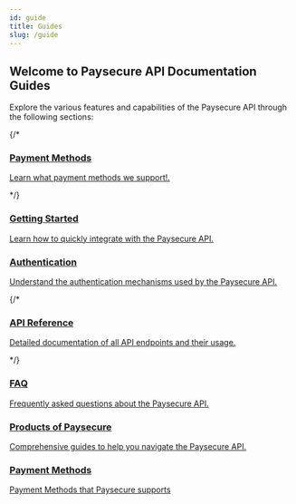 ```yaml
---
id: guide
title: Guides
slug: /guide
---
```


## Welcome to Paysecure API Documentation Guides

Explore the various features and capabilities of the Paysecure API through the following sections:

<div style={{ display: 'flex', flexWrap: 'wrap', gap: '20px' }}>
  {/* <a href="/pages/apm-integrations" style={{ textDecoration: 'none', flex: '1 1 30%', minWidth: '250px', border: '1px solid #ddd', borderRadius: '8px', overflow: 'hidden', boxShadow: '0 2px 4px rgba(0,0,0,0.1)' }}>
    <div style={{ padding: '16px' }}>
    <h3 style={{ margin: '16px 0 0' }}>Payment Methods</h3>
    <p>Learn what payment methods we support!.</p>
    </div>
  </a> */}
  <a href="/docs/intro" style={{ textDecoration: 'none', flex: '1 1 30%', minWidth: '250px', border: '1px solid #ddd', borderRadius: '8px', overflow: 'hidden', boxShadow: '0 2px 4px rgba(0,0,0,0.1)' }}>
    <div style={{ padding: '16px' }}>
      <h3 style={{ margin: '0 0 16px' }}>Getting Started</h3>
      <p>Learn how to quickly integrate with the Paysecure API.</p>
    </div>
  </a>
  <a href="/docs/authentication" style={{ textDecoration: 'none', flex: '1 1 30%', minWidth: '250px', border: '1px solid #ddd', borderRadius: '8px', overflow: 'hidden', boxShadow: '0 2px 4px rgba(0,0,0,0.1)' }}>
    <div style={{ padding: '16px' }}>
      <h3 style={{ margin: '0 0 16px' }}>Authentication</h3>
      <p>Understand the authentication mechanisms used by the Paysecure API.</p>
    </div>
  </a>
  {/* <a href="/path/to/api-reference" style={{ textDecoration: 'none', flex: '1 1 30%', minWidth: '250px', border: '1px solid #ddd', borderRadius: '8px', overflow: 'hidden', boxShadow: '0 2px 4px rgba(0,0,0,0.1)' }}>
    <div style={{ padding: '16px' }}>
      <h3 style={{ margin: '0 0 16px' }}>API Reference</h3>
      <p>Detailed documentation of all API endpoints and their usage.</p>
    </div>
  </a> */}
  <a href="/docs/FAQ" style={{ textDecoration: 'none', flex: '1 1 30%', minWidth: '250px', border: '1px solid #ddd', borderRadius: '8px', overflow: 'hidden', boxShadow: '0 2px 4px rgba(0,0,0,0.1)' }}>
    <div style={{ padding: '16px' }}>
      <h3 style={{ margin: '0 0 16px' }}>FAQ</h3>
      <p>Frequently asked questions about the Paysecure API.</p>
    </div>
  </a>
<a href="/docs/trust-score" style={{ textDecoration: 'none', flex: '1 1 30%', minWidth: '250px', border: '1px solid #ddd', borderRadius: '8px', overflow: 'hidden', boxShadow: '0 2px 4px rgba(0,0,0,0.1)' }}>
  <div style={{ padding: '16px' }}>
    <h3 style={{ margin: '0 0 16px' }}>Products of Paysecure</h3>
    <p>Comprehensive guides to help you navigate the Paysecure API.</p>
  </div>
</a>
<a href="/docs/payment-methods" style={{ textDecoration: 'none', flex: '1 1 30%', minWidth: '250px', border: '1px solid #ddd', borderRadius: '8px', overflow: 'hidden', boxShadow: '0 2px 4px rgba(0,0,0,0.1)' }}>
  <div style={{ padding: '16px' }}>
    <h3 style={{ margin: '0 0 16px' }}>Payment Methods</h3>
    <p>Payment Methods that Paysecure supports</p>
  </div>
</a>
</div>